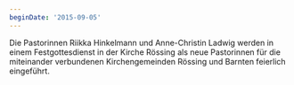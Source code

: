 ```yaml
---
beginDate: '2015-09-05'
---
```


Die Pastorinnen Riikka Hinkelmann und Anne-Christin Ladwig werden in einem
Festgottesdienst in der Kirche Rössing als neue Pastorinnen für die miteinander
verbundenen Kirchengemeinden Rössing und Barnten feierlich eingeführt.
